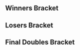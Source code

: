 {{DISPLAYTITLE:Kickstart 11: Doubles Bracket}}
{{tabs static
|name1=Overview
|link1=Kickstart/11
|name2=Singles Bracket
|link2=Kickstart/11/Singles Bracket
|name3=Doubles Bracket
|link3=Kickstart/11/Doubles Bracket
|This=3
}}
==Winners Bracket==
{{32DEDoublesWBracketA
<!-- ROUND 1 -->
|r1m1t1p1=Ice |r1m1t1p1flag=de
|r1m1t1p2=Professor Pro |r1m1t1p2flag=gb |r1m1t1score={{win}}
|r1m1t2p1=Bye |r1m1t2p1flag=
|r1m1t2p2=Bye |r1m1t2p2flag= |r1m1t2score=
|r1m1win=1

|r1m2t1p1=Strykz |r1m2t1p1flag=gb
|r1m2t1p2=Louis |r1m2t1p2flag=gb |r1m2t1score={{win}}
|r1m2t2p1=bebe |r1m2t2p1flag=gb
|r1m2t2p2=trickyricky |r1m2t2p2flag=gb |r1m2t2score=DQ
|r1m2win=1

|r1m3t1p1=ShiftingShadows |r1m3t1p1flag=gb
|r1m3t1p2=TimeMuffinPhD |r1m3t1p2flag=gb |r1m3t1score=2
|r1m3t2p1=Zee |r1m3t2p1flag=gb
|r1m3t2p2=Shais Young |r1m3t2p2flag=gb |r1m3t2score=0
|r1m3win=1

|r1m4t1p1=JYK |r1m4t1p1flag=gb
|r1m4t1p2=Frenzy |r1m4t1p2flag=gb |r1m4t1score=2
|r1m4t2p1=xorthone |r1m4t2p1flag=gb
|r1m4t2p2=Jai Bains |r1m4t2p2flag=gb |r1m4t2score=0
|r1m4win=1

|r1m5t1p1=Alpha Dash |r1m5t1p1flag=gb
|r1m5t1p2=Westballz |r1m5t1p2flag=us |r1m5t1score={{win}}
|r1m5t2p1=Bye |r1m5t2p1flag=
|r1m5t2p2=Bye |r1m5t2p2flag= |r1m5t2score=
|r1m5win=1

|r1m6t1p1=TheBabyCheese |r1m6t1p1flag=gb
|r1m6t1p2=AmcD |r1m6t1p2flag=gb |r1m6t1score=2
|r1m6t2p1=SuperSmashDan |r1m6t2p1flag=gb
|r1m6t2p2=Shufu |r1m6t2p2flag=gb |r1m6t2score=1
|r1m6win=1

|r1m7t1p1=BrTarolg |r1m7t1p1flag=gb
|r1m7t1p2=Fuzzyness |r1m7t1p2flag=gb |r1m7t1score={{win}}
|r1m7t2p1=Bye |r1m7t2p1flag=
|r1m7t2p2=Bye |r1m7t2p2flag= |r1m7t2score=
|r1m7win=1

|r1m8t1p1=meamking |r1m8t1p1flag=gb
|r1m8t1p2=G |r1m8t1p2flag=gb |r1m8t1score=2
|r1m8t2p1=Bez |r1m8t2p1flag=gb
|r1m8t2p2=Deku_Don |r1m8t2p2flag=gb |r1m8t2score=0
|r1m8win=1

|r1m9t1p1=Zgetto |r1m9t1p1flag=nl
|r1m9t1p2=Amsah |r1m9t1p2flag=nl |r1m9t1score={{win}}
|r1m9t2p1=Bye |r1m9t2p1flag=
|r1m9t2p2=Bye |r1m9t2p2flag= |r1m9t2score=
|r1m9win=1

|r1m10t1p1=Mad4Men |r1m10t1p1flag=gb
|r1m10t1p2=Halogen |r1m10t1p2flag=gb |r1m10t1score=2
|r1m10t2p1=Amitwin |r1m10t2p1flag=gb
|r1m10t2p2=Chaindog777 |r1m10t2p2flag=gb |r1m10t2score=0
|r1m10win=1

|r1m11t1p1=Xardov |r1m11t1p1flag=es
|r1m11t1p2=Overtriforce |r1m11t1p2flag=es |r1m11t1score=2
|r1m11t2p1=Naigel |r1m11t2p1flag=es
|r1m11t2p2=Aiken |r1m11t2p2flag=gb |r1m11t2score=0
|r1m11win=1

|r1m12t1p1=Mordo |r1m12t1p1flag=gb
|r1m12t1p2=CptNebula |r1m12t1p2flag=gb |r1m12t1score={{win}}
|r1m12t2p1=Ladz |r1m12t2p1flag=gb
|r1m12t2p2=BJT |r1m12t2p2flag=gb |r1m12t2score=DQ
|r1m12win=1

|r1m13t1p1=R23 |r1m13t1p1flag=gb
|r1m13t1p2=Vanity Angel |r1m13t1p2flag=gb |r1m13t1score={{win}}
|r1m13t2p1=Bye |r1m13t2p1flag=
|r1m13t2p2=Bye |r1m13t2p2flag= |r1m13t2score=
|r1m13win=1

|r1m14t1p1=Kitanamonk |r1m14t1p1flag=gb
|r1m14t1p2=Monkeymut |r1m14t1p2flag=gb |r1m14t1score=2
|r1m14t2p1=Noise |r1m14t2p1flag=gb
|r1m14t2p2=Cpm |r1m14t2p2flag=gb |r1m14t2score=0
|r1m14win=1

|r1m15t1p1=Charlon |r1m15t1p1flag=fr
|r1m15t1p2=Mahie |r1m15t1p2flag=fr |r1m15t1score=2
|r1m15t2p1=Sparking |r1m15t2p1flag=gb
|r1m15t2p2=Kaikara |r1m15t2p2flag=gb |r1m15t2score=0
|r1m15win=1

|r1m16t1p1=Okameed |r1m16t1p1flag=gb
|r1m16t1p2=Karhu |r1m16t1p2flag=gb |r1m16t1score=2
|r1m16t2p1=Moby |r1m16t2p1flag=gb
|r1m16t2p2=10QuidShoes |r1m16t2p2flag=gb |r1m16t2score=0
|r1m16win=1

<!-- ROUND 2 -->
|r2m1t1p1=Ice |r2m1t1p1flag=de
|r2m1t1p2=Professor Pro |r2m1t1p2flag=gb |r2m1t1score=2
|r2m1t2p1=Strykz |r2m1t2p1flag=gb
|r2m1t2p2=Louis |r2m1t2p2flag=gb |r2m1t2score=0
|r2m1win=1

|r2m2t1p1=ShiftingShadows |r2m2t1p1flag=gb
|r2m2t1p2=TimeMuffinPhD |r2m2t1p2flag=gb |r2m2t1score=2
|r2m2t2p1=JYK |r2m2t2p1flag=gb
|r2m2t2p2=Frenzy |r2m2t2p2flag=gb |r2m2t2score=0
|r2m2win=1

|r2m3t1p1=Alpha Dash |r2m3t1p1flag=gb
|r2m3t1p2=Westballz |r2m3t1p2flag=us |r2m3t1score=2
|r2m3t2p1=TheBabyCheese |r2m3t2p1flag=gb
|r2m3t2p2=AmcD |r2m3t2p2flag=gb |r2m3t2score=0
|r2m3win=1

|r2m4t1p1=BrTarolg |r2m4t1p1flag=gb
|r2m4t1p2=Fuzzyness |r2m4t1p2flag=gb |r2m4t1score=2
|r2m4t2p1=meamking |r2m4t2p1flag=gb
|r2m4t2p2=G |r2m4t2p2flag=gb |r2m4t2score=0
|r2m4win=1

|r2m5t1p1=Zgetto |r2m5t1p1flag=nl
|r2m5t1p2=Amsah |r2m5t1p2flag=nl |r2m5t1score=2
|r2m5t2p1=Mad4Men |r2m5t2p1flag=gb
|r2m5t2p2=Halogen |r2m5t2p2flag=gb |r2m5t2score=0
|r2m5win=1

|r2m6t1p1=Xardov |r2m6t1p1flag=es
|r2m6t1p2=Overtriforce |r2m6t1p2flag=es |r2m6t1score=2
|r2m6t2p1=Mordo |r2m6t2p1flag=gb
|r2m6t2p2=CptNebula |r2m6t2p2flag=gb |r2m6t2score=0
|r2m6win=1

|r2m7t1p1=R23 |r2m7t1p1flag=gb
|r2m7t1p2=Vanity Angel |r2m7t1p2flag=gb |r2m7t1score=2
|r2m7t2p1=Kitanamonk |r2m7t2p1flag=gb
|r2m7t2p2=Monkeymut |r2m7t2p2flag=gb |r2m7t2score=0
|r2m7win=1

|r2m8t1p1=Charlon |r2m8t1p1flag=fr
|r2m8t1p2=Mahie |r2m8t1p2flag=fr |r2m8t1score=2
|r2m8t2p1=Okameed |r2m8t2p1flag=gb
|r2m8t2p2=Karhu |r2m8t2p2flag=gb |r2m8t2score=0
|r2m8win=1

<!-- ROUND 3 -->
|r3m1t1p1=Ice |r3m1t1p1flag=de
|r3m1t1p2=Professor Pro |r3m1t1p2flag=gb |r3m1t1score=3
|r3m1t2p1=ShiftingShadows |r3m1t2p1flag=gb
|r3m1t2p2=TimeMuffinPhD |r3m1t2p2flag=gb |r3m1t2score=0
|r3m1win=1

|r3m2t1p1=Alpha Dash |r3m2t1p1flag=gb
|r3m2t1p2=Westballz |r3m2t1p2flag=us |r3m2t1score=3
|r3m2t2p1=BrTarolg |r3m2t2p1flag=gb
|r3m2t2p2=Fuzzyness |r3m2t2p2flag=gb |r3m2t2score=1
|r3m2win=1

|r3m3t1p1=Zgetto |r3m3t1p1flag=nl
|r3m3t1p2=Amsah |r3m3t1p2flag=nl |r3m3t1score=3
|r3m3t2p1=Xardov |r3m3t2p1flag=es
|r3m3t2p2=Overtriforce |r3m3t2p2flag=es |r3m3t2score=2
|r3m3win=1

|r3m4t1p1=R23 |r3m4t1p1flag=gb
|r3m4t1p2=Vanity Angel |r3m4t1p2flag=gb |r3m4t1score=3
|r3m4t2p1=Charlon |r3m4t2p1flag=fr
|r3m4t2p2=Mahie |r3m4t2p2flag=fr |r3m4t2score=1
|r3m4win=1

<!-- ROUND 4 -->
|r4m1t1p1=Ice |r4m1t1p1flag=de
|r4m1t1p2=Professor Pro |r4m1t1p2flag=gb |r4m1t1score=2
|r4m1t2p1=Alpha Dash |r4m1t2p1flag=gb
|r4m1t2p2=Westballz |r4m1t2p2flag=us |r4m1t2score=0
|r4m1win=1

|r4m2t1p1=Zgetto |r4m2t1p1flag=nl
|r4m2t1p2=Amsah |r4m2t1p2flag=nl |r4m2t1score=3
|r4m2t2p1=R23 |r4m2t2p1flag=gb
|r4m2t2p2=Vanity Angel |r4m2t2p2flag=gb |r4m2t2score=2
|r4m2win=1
}}

==Losers Bracket==
{{32DEDoublesLBracketA
|column-width=160

<!-- ROUND 1 -->
|l1m1t1p1=Bye |l1m1t1p1flag=
|l1m1t1p2=Bye |l1m1t1p2flag= |l1m1t1score=
|l1m1t2p1=bebe |l1m1t2p1flag=gb
|l1m1t2p2=trickyricky |l1m1t2p2flag=gb |l1m1t2score={{win}}
|l1m1win=2

|l1m2t1p1=Zee |l1m2t1p1flag=gb
|l1m2t1p2=Shais Young |l1m2t1p2flag=gb |l1m2t1score=2
|l1m2t2p1=xorthone |l1m2t2p1flag=gb
|l1m2t2p2=Jai Bains |l1m2t2p2flag=gb |l1m2t2score=0
|l1m2win=1

|l1m3t1p1=Bye |l1m3t1p1flag=
|l1m3t1p2=Bye |l1m3t1p2flag= |l1m3t1score=
|l1m3t2p1=SuperSmashDan |l1m3t2p1flag=gb
|l1m3t2p2=Shufu |l1m3t2p2flag=gb |l1m3t2score={{win}}
|l1m3win=2

|l1m4t1p1=Bye |l1m4t1p1flag=
|l1m4t1p2=Bye |l1m4t1p2flag= |l1m4t1score=
|l1m4t2p1=Bez |l1m4t2p1flag=gb
|l1m4t2p2=Deku_Don |l1m4t2p2flag=gb |l1m4t2score={{win}}
|l1m4win=2

|l1m5t1p1=Bye |l1m5t1p1flag=
|l1m5t1p2=Bye |l1m5t1p2flag= |l1m5t1score=
|l1m5t2p1=Amitwin |l1m5t2p1flag=gb
|l1m5t2p2=Chaindog777 |l1m5t2p2flag=gb |l1m5t2score={{win}}
|l1m5win=2

|l1m6t1p1=Naigel |l1m6t1p1flag=es
|l1m6t1p2=Aiken |l1m6t1p2flag=gb |l1m6t1score={{win}}
|l1m6t2p1=Ladz |l1m6t2p1flag=gb
|l1m6t2p2=BJT |l1m6t2p2flag=gb |l1m6t2score=DQ
|l1m6win=1

|l1m7t1p1=Bye |l1m7t1p1flag=
|l1m7t1p2=Bye |l1m7t1p2flag= |l1m7t1score=
|l1m7t2p1=Noise |l1m7t2p1flag=gb
|l1m7t2p2=Cpm |l1m7t2p2flag=gb |l1m7t2score={{win}}
|l1m7win=2

|l1m8t1p1=Sparking |l1m8t1p1flag=gb
|l1m8t1p2=Kaikara |l1m8t1p2flag=gb |l1m8t1score=2
|l1m8t2p1=Moby |l1m8t2p1flag=gb
|l1m8t2p2=10QuidShoes |l1m8t2p2flag=gb |l1m8t2score=0
|l1m8win=1

<!-- ROUND 2 -->
|l2m1t1p1=Okameed |l2m1t1p1flag=gb
|l2m1t1p2=Karhu |l2m1t1p2flag=gb |l2m1t1score={{win}}
|l2m1t2p1=bebe |l2m1t2p1flag=gb
|l2m1t2p2=trickyricky |l2m1t2p2flag=gb |l2m1t2score=DQ
|l2m1win=1

|l2m2t1p1=Kitanamonk |l2m2t1p1flag=gb
|l2m2t1p2=Monkeymut |l2m2t1p2flag=gb |l2m2t1score=2
|l2m2t2p1=Zee |l2m2t2p1flag=gb
|l2m2t2p2=Shais Young |l2m2t2p2flag=gb |l2m2t2score=1
|l2m2win=1

|l2m3t1p1=Mordo |l2m3t1p1flag=gb
|l2m3t1p2=CptNebula |l2m3t1p2flag=gb |l2m3t1score=2
|l2m3t2p1=SuperSmashDan |l2m3t2p1flag=gb
|l2m3t2p2=Shufu |l2m3t2p2flag=gb |l2m3t2score=1
|l2m3win=1

|l2m4t1p1=Mad4Men |l2m4t1p1flag=gb
|l2m4t1p2=Halogen |l2m4t1p2flag=gb |l2m4t1score=2
|l2m4t2p1=Bez |l2m4t2p1flag=gb
|l2m4t2p2=Deku_Don |l2m4t2p2flag=gb |l2m4t2score=0
|l2m4win=1

|l2m5t1p1=meamking |l2m5t1p1flag=gb
|l2m5t1p2=G |l2m5t1p2flag=gb |l2m5t1score=2
|l2m5t2p1=Amitwin |l2m5t2p1flag=gb
|l2m5t2p2=Chaindog777 |l2m5t2p2flag=gb |l2m5t2score=1
|l2m5win=1

|l2m6t1p1=TheBabyCheese |l2m6t1p1flag=gb
|l2m6t1p2=AmcD |l2m6t1p2flag=gb |l2m6t1score=2
|l2m6t2p1=Naigel |l2m6t2p1flag=es
|l2m6t2p2=Aiken |l2m6t2p2flag=gb |l2m6t2score=0
|l2m6win=1

|l2m7t1p1=JYK |l2m7t1p1flag=gb
|l2m7t1p2=Frenzy |l2m7t1p2flag=gb |l2m7t1score=2
|l2m7t2p1=Noise |l2m7t2p1flag=gb
|l2m7t2p2=Cpm |l2m7t2p2flag=gb |l2m7t2score=0
|l2m7win=1

|l2m8t1p1=Strykz |l2m8t1p1flag=gb
|l2m8t1p2=Louis |l2m8t1p2flag=gb |l2m8t1score=0
|l2m8t2p1=Sparking |l2m8t2p1flag=gb
|l2m8t2p2=Kaikara |l2m8t2p2flag=gb |l2m8t2score=2
|l2m8win=2

<!-- ROUND 3 -->
|l3m1t1p1=Okameed |l3m1t1p1flag=gb
|l3m1t1p2=Karhu |l3m1t1p2flag=gb |l3m1t1score=2
|l3m1t2p1=Kitanamonk |l3m1t2p1flag=gb
|l3m1t2p2=Monkeymut |l3m1t2p2flag=gb |l3m1t2score=0
|l3m1win=1

|l3m2t1p1=Mordo |l3m2t1p1flag=gb
|l3m2t1p2=CptNebula |l3m2t1p2flag=gb |l3m2t1score=1
|l3m2t2p1=Mad4Men |l3m2t2p1flag=gb
|l3m2t2p2=Halogen |l3m2t2p2flag=gb |l3m2t2score=2
|l3m2win=2

|l3m3t1p1=meamking |l3m3t1p1flag=gb
|l3m3t1p2=G |l3m3t1p2flag=gb |l3m3t1score=1
|l3m3t2p1=TheBabyCheese |l3m3t2p1flag=gb
|l3m3t2p2=AmcD |l3m3t2p2flag=gb |l3m3t2score=2
|l3m3win=2

|l3m4t1p1=JYK |l3m4t1p1flag=gb
|l3m4t1p2=Frenzy |l3m4t1p2flag=gb |l3m4t1score=2
|l3m4t2p1=Sparking |l3m4t2p1flag=gb
|l3m4t2p2=Kaikara |l3m4t2p2flag=gb |l3m4t2score=0
|l3m4win=1

<!-- ROUND 4 -->
|l4m1t1p1=BrTarolg |l4m1t1p1flag=gb
|l4m1t1p2=Fuzzyness |l4m1t1p2flag=gb |l4m1t1score=3
|l4m1t2p1=Okameed |l4m1t2p1flag=gb
|l4m1t2p2=Karhu |l4m1t2p2flag=gb |l4m1t2score=1
|l4m1win=1

|l4m2t1p1=ShiftingShadows |l4m2t1p1flag=gb
|l4m2t1p2=TimeMuffinPhD |l4m2t1p2flag=gb |l4m2t1score=2
|l4m2t2p1=Mad4Men |l4m2t2p1flag=gb
|l4m2t2p2=Halogen |l4m2t2p2flag=gb |l4m2t2score=0
|l4m2win=1

|l4m3t1p1=Charlon |l4m3t1p1flag=fr
|l4m3t1p2=Mahie |l4m3t1p2flag=fr |l4m3t1score=3
|l4m3t2p1=TheBabyCheese |l4m3t2p1flag=gb
|l4m3t2p2=AmcD |l4m3t2p2flag=gb |l4m3t2score=0
|l4m3win=1

|l4m4t1p1=Xardov |l4m4t1p1flag=es
|l4m4t1p2=Overtriforce |l4m4t1p2flag=es |l4m4t1score=3
|l4m4t2p1=JYK |l4m4t2p1flag=gb
|l4m4t2p2=Frenzy |l4m4t2p2flag=gb |l4m4t2score=1
|l4m4win=1

<!-- ROUND 5 -->
|l5m1t1p1=BrTarolg |l5m1t1p1flag=gb
|l5m1t1p2=Fuzzyness |l5m1t1p2flag=gb |l5m1t1score=3
|l5m1t2p1=ShiftingShadows |l5m1t2p1flag=gb
|l5m1t2p2=TimeMuffinPhD |l5m1t2p2flag=gb |l5m1t2score=2
|l5m1win=1

|l5m2t1p1=Charlon |l5m2t1p1flag=fr
|l5m2t1p2=Mahie |l5m2t1p2flag=fr |l5m2t1score=2
|l5m2t2p1=Xardov |l5m2t2p1flag=es
|l5m2t2p2=Overtriforce |l5m2t2p2flag=es |l5m2t2score=3
|l5m2win=2

<!-- ROUND 6 -->
|l6m1t1p1=R23 |l6m1t1p1flag=gb
|l6m1t1p2=Vanity Angel |l6m1t1p2flag=gb |l6m1t1score=3
|l6m1t2p1=BrTarolg |l6m1t2p1flag=gb
|l6m1t2p2=Fuzzyness |l6m1t2p2flag=gb |l6m1t2score=0
|l6m1win=1

|l6m2t1p1=Alpha Dash |l6m2t1p1flag=gb
|l6m2t1p2=Westballz |l6m2t1p2flag=us |l6m2t1score=3
|l6m2t2p1=Xardov |l6m2t2p1flag=es
|l6m2t2p2=Overtriforce |l6m2t2p2flag=es |l6m2t2score=2
|l6m2win=1
}}
<onlyinclude>
==Final Doubles Bracket==
{{DEFinalDoublesBracket
<!-- FROM WINNERS -->
|r1m1t1p1=Ice |r1m1t1p1flag=gb
|r1m1t1p2=Professor Pro |r1m1t1p2flag=gb |r1m1t1score=1
|r1m1t2p1=Zgetto |r1m1t2p1flag=nl
|r1m1t2p2=Amsah |r1m1t2p2flag=nl |r1m1t2score=3
|r1m1win=2
|r1m1t1p1char1=fox |r1m1t1p1stock1=0 |r1m1t1p2char1=fox |r1m1t1p2stock1=1
|r1m1t2p1char1=fox |r1m1t2p1stock1=0 |r1m1t2p2char1=sheik |r1m1t2p2stock1=0 |r1m1win1=1 |r1m1stage1=Pokémon Stadium
|r1m1t1p1char2=fox |r1m1t1p1stock2=0 |r1m1t1p2char2=fox |r1m1t1p2stock2=0
|r1m1t2p1char2=fox |r1m1t2p1stock2=1 |r1m1t2p2char2=sheik |r1m1t2p2stock2=1 |r1m1win2=2 |r1m1stage2=Battlefield
|r1m1t1p1char3=fox |r1m1t1p1stock3=0 |r1m1t1p2char3=fox |r1m1t1p2stock3=0
|r1m1t2p1char3=fox |r1m1t2p1stock3=1 |r1m1t2p2char3=sheik |r1m1t2p2stock3=1 |r1m1win3=2 |r1m1stage3=Final Destination
|r1m1t1p1char4=fox |r1m1t1p1stock4=0 |r1m1t1p2char4=fox |r1m1t1p2stock4=0
|r1m1t2p1char4=fox |r1m1t2p1stock4=1 |r1m1t2p2char4=sheik |r1m1t2p2stock4=1 |r1m1win4=2 |r1m1stage4=Final Destination
|r1m1details={{BracketMatchDetails|preview=|lrthread=|interview=|recap=|comment=|live=|vod=https://youtu.be/xWLnkjxLC7Y}}

<!-- FROM LOSERS -->
|l1m1t1p1=R23 |l1m1t1p1flag=gb
|l1m1t1p2=Vanity Angel |l1m1t1p2flag=gb |l1m1t1score=3
|l1m1t2p1=Alpha Dash |l1m1t2p1flag=gb
|l1m1t2p2=Westballz |l1m1t2p2flag=us |l1m1t2score=2
|l1m1win=1
|l1m1t1p1char1=sheik |l1m1t1p1stock1=1 |l1m1t1p2char1=peach |l1m1t1p2stock1=1
|l1m1t2p1char1=sheik |l1m1t2p1stock1=0 |l1m1t2p2char1=fox |l1m1t2p2stock1=0 |l1m1win1=1 |l1m1stage1=Final Destination
|l1m1t1p1char2=sheik |l1m1t1p1stock2=0 |l1m1t1p2char2=peach |l1m1t1p2stock2=0
|l1m1t2p1char2=sheik |l1m1t2p1stock2=1 |l1m1t2p2char2=falco |l1m1t2p2stock2=1 |l1m1win2=2 |l1m1stage2=Yoshi's Story
|l1m1t1p1char3=sheik |l1m1t1p1stock3=0 |l1m1t1p2char3=peach |l1m1t1p2stock3=0
|l1m1t2p1char3=sheik |l1m1t2p1stock3=1 |l1m1t2p2char3=cf |l1m1t2p2stock3=1 |l1m1win3=2 |l1m1stage3=Dream Land
|l1m1t1p1char4=sheik |l1m1t1p1stock4= |l1m1t1p2char4=peach |l1m1t1p2stock4=
|l1m1t2p1char4=sheik |l1m1t2p1stock4= |l1m1t2p2char4=cf |l1m1t2p2stock4= |l1m1win4=1 |l1m1stage4=Dream Land
|l1m1t1p1char5=sheik |l1m1t1p1stock5=1 |l1m1t1p2char5=peach |l1m1t1p2stock5=1
|l1m1t2p1char5=sheik |l1m1t2p1stock5=0 |l1m1t2p2char5=fox |l1m1t2p2stock5=0 |l1m1win5=1 |l1m1stage5=Pokémon Stadium
|l1m1details={{BracketMatchDetails|preview=|lrthread=|interview=|recap=|comment=The stream for game 4 was interrupted.|live=|vod=https://youtu.be/j-7EEwni8NI}}

<!-- LOSERS FINALS -->
|r2m1t1p1=Ice |r2m1t1p1flag=de
|r2m1t1p2=Professor Pro |r2m1t1p2flag=gb |r2m1t1score=2
|r2m1t2p1=R23 |r2m1t2p1flag=gb
|r2m1t2p2=Vanity Angel |r2m1t2p2flag=gb |r2m1t2score=3
|r2m1win=2
|r2m1t1p1char1=fox |r2m1t1p1stock1=0 |r2m1t1p2char1=fox |r2m1t1p2stock1=0
|r2m1t2p1char1=sheik |r2m1t2p1stock1=1 |r2m1t2p2char1=peach |r2m1t2p2stock1=2 |r2m1win1=2 |r2m1stage1=Battlefield
|r2m1t1p1char2=fox |r2m1t1p1stock2=0 |r2m1t1p2char2=fox |r2m1t1p2stock2=0
|r2m1t2p1char2=sheik |r2m1t2p1stock2=0 |r2m1t2p2char2=peach |r2m1t2p2stock2=1 |r2m1win2=2 |r2m1stage2=Pokémon Stadium
|r2m1t1p1char3=sheik |r2m1t1p1stock3=2 |r2m1t1p2char3=fox |r2m1t1p2stock3=1
|r2m1t2p1char3=sheik |r2m1t2p1stock3=0 |r2m1t2p2char3=peach |r2m1t2p2stock3=0 |r2m1win3=1 |r2m1stage3=Pokémon Stadium
|r2m1t1p1char4=sheik |r2m1t1p1stock4=2 |r2m1t1p2char4=fox |r2m1t1p2stock4=1
|r2m1t2p1char4=sheik |r2m1t2p1stock4=0 |r2m1t2p2char4=peach |r2m1t2p2stock4=0 |r2m1win4=1 |r2m1stage4=Yoshi's Story
|r2m1t1p1char5=sheik |r2m1t1p1stock5=0 |r2m1t1p2char5=fox |r2m1t1p2stock5=0
|r2m1t2p1char5=sheik |r2m1t2p1stock5=1 |r2m1t2p2char5=peach |r2m1t2p2stock5=1 |r2m1win5=2 |r2m1stage5=Dream Land
|r2m1details={{BracketMatchDetails|preview=|lrthread=|interview=|recap=|comment=|live=|vod=https://youtu.be/tFoSU76xQfc}}

<!-- GRAND FINALS -->
|r3m1t1p1=Zgetto |r3m1t1p1flag=nl
|r3m1t1p2=Amsah |r3m1t1p2flag=nl |r3m1t1score=3
|r3m1t2p1=R23 |r3m1t2p1flag=gb
|r3m1t2p2=Vanity Angel |r3m1t2p2flag=gb |r3m1t2score=2
|r3m1win=1
|r3m1t1p1char1=fox |r3m1t1p1stock1=2 |r3m1t1p2char1=sheik |r3m1t1p2stock1=1
|r3m1t2p1char1=sheik |r3m1t2p1stock1=0 |r3m1t2p2char1=peach |r3m1t2p2stock1=0 |r3m1win1=1 |r3m1stage1=Battlefield
|r3m1t1p1char2=fox |r3m1t1p1stock2=0 |r3m1t1p2char2=sheik |r3m1t1p2stock2=0
|r3m1t2p1char2=sheik |r3m1t2p1stock2=1 |r3m1t2p2char2=peach |r3m1t2p2stock2=1 |r3m1win2=2 |r3m1stage2=Dream Land
|r3m1t1p1char3=fox |r3m1t1p1stock3=1 |r3m1t1p2char3=sheik |r3m1t1p2stock3=1
|r3m1t2p1char3=sheik |r3m1t2p1stock3=0 |r3m1t2p2char3=peach |r3m1t2p2stock3=0 |r3m1win3=1 |r3m1stage3=Pokémon Stadium
|r3m1t1p1char4=fox |r3m1t1p1stock4=0 |r3m1t1p2char4=sheik |r3m1t1p2stock4=0
|r3m1t2p1char4=sheik |r3m1t2p1stock4=2 |r3m1t2p2char4=peach |r3m1t2p2stock4=1 |r3m1win4=2 |r3m1stage4=Yoshi's Story
|r3m1t1p1char5=fox |r3m1t1p1stock5=2 |r3m1t1p2char5=sheik |r3m1t1p2stock5=2
|r3m1t2p1char5=sheik |r3m1t2p1stock5=0 |r3m1t2p2char5=peach |r3m1t2p2stock5=0 |r3m1win5=1 |r3m1stage5=Final Destination
|r3m1details={{BracketMatchDetails|preview=|lrthread=|interview=|recap=|comment=The score on smash.gg is incorrect.|live=|vod=https://youtu.be/zMlIAKZObr4}}
}}
</onlyinclude>
